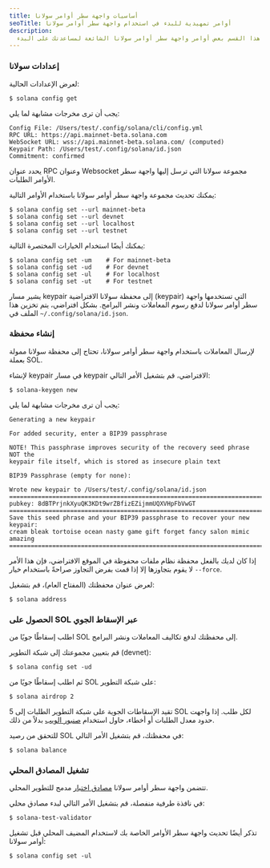 ```yaml
---
title: أساسيات واجهة سطر أوامر سولانا
seoTitle: أوامر تمهيدية للبدء في استخدام واجهة سطر أوامر سولانا
description:
  يستعرض هذا القسم بعض أوامر واجهة سطر أوامر سولانا الشائعة لمساعدتك على البدء.
---
```


<Steps>
<Step>

### إعدادات سولانا

لعرض الإعدادات الحالية:

```terminal
$ solana config get
```

يجب أن ترى مخرجات مشابهة لما يلي:

```
Config File: /Users/test/.config/solana/cli/config.yml
RPC URL: https://api.mainnet-beta.solana.com
WebSocket URL: wss://api.mainnet-beta.solana.com/ (computed)
Keypair Path: /Users/test/.config/solana/id.json
Commitment: confirmed
```

يحدد عنوان RPC وعنوان Websocket مجموعة سولانا التي ترسل إليها واجهة سطر الأوامر
الطلبات.

يمكنك تحديث مجموعة واجهة سطر أوامر سولانا باستخدام الأوامر التالية:

```terminal
$ solana config set --url mainnet-beta
$ solana config set --url devnet
$ solana config set --url localhost
$ solana config set --url testnet
```

يمكنك أيضًا استخدام الخيارات المختصرة التالية:

```terminal
$ solana config set -um    # For mainnet-beta
$ solana config set -ud    # For devnet
$ solana config set -ul    # For localhost
$ solana config set -ut    # For testnet
```

يشير مسار keypair إلى محفظة سولانا الافتراضية (keypair) التي تستخدمها واجهة سطر
أوامر سولانا لدفع رسوم المعاملات ونشر البرامج. بشكل افتراضي، يتم تخزين هذا الملف
في `~/.config/solana/id.json`.

</Step>
<Step>

### إنشاء محفظة

لإرسال المعاملات باستخدام واجهة سطر أوامر سولانا، تحتاج إلى محفظة سولانا ممولة
بعملة SOL.

لإنشاء keypair في مسار keypair الافتراضي، قم بتشغيل الأمر التالي:

```terminal
$ solana-keygen new
```

يجب أن ترى مخرجات مشابهة لما يلي:

```
Generating a new keypair

For added security, enter a BIP39 passphrase

NOTE! This passphrase improves security of the recovery seed phrase NOT the
keypair file itself, which is stored as insecure plain text

BIP39 Passphrase (empty for none):

Wrote new keypair to /Users/test/.config/solana/id.json
===========================================================================
pubkey: 8dBTPrjnkXyuQK3KDt9wrZBfizEZijmmUQXVHpFbVwGT
===========================================================================
Save this seed phrase and your BIP39 passphrase to recover your new keypair:
cream bleak tortoise ocean nasty game gift forget fancy salon mimic amazing
===========================================================================
```

<Callout type="info">

إذا كان لديك بالفعل محفظة نظام ملفات محفوظة في الموقع الافتراضي، فإن هذا الأمر
لا يقوم بتجاوزها إلا إذا قمت بفرض التجاوز صراحةً باستخدام خيار `--force`.

</Callout>

لعرض عنوان محفظتك (المفتاح العام)، قم بتشغيل:

```terminal
$ solana address
```

</Step>
<Step>

### الحصول على SOL عبر الإسقاط الجوي

اطلب إسقاطًا جويًا من SOL إلى محفظتك لدفع تكاليف المعاملات ونشر البرامج.

قم بتعيين مجموعتك إلى شبكة التطوير (devnet):

```terminal
$ solana config set -ud
```

ثم اطلب إسقاطًا جويًا من SOL على شبكة التطوير:

```terminal
$ solana airdrop 2
```

<Callout>

تقيد الإسقاطات الجوية على شبكة التطوير الطلبات إلى 5 SOL لكل طلب. إذا واجهت حدود
معدل الطلبات أو أخطاء، حاول استخدام [صنبور الويب](https://faucet.solana.com)
بدلاً من ذلك.

</Callout>

للتحقق من رصيد SOL في محفظتك، قم بتشغيل الأمر التالي:

```terminal
$ solana balance
```

</Step>
<Step>

### تشغيل المصادق المحلي

تتضمن واجهة سطر أوامر سولانا
[مصادق اختبار](https://docs.anza.xyz/cli/examples/test-validator) مدمج للتطوير
المحلي.

في نافذة طرفية منفصلة، قم بتشغيل الأمر التالي لبدء مصادق محلي:

```terminal
$ solana-test-validator
```

<Callout>

تذكر أيضًا تحديث واجهة سطر الأوامر الخاصة بك لاستخدام المضيف المحلي قبل تشغيل
أوامر سولانا:

```terminal
$ solana config set -ul
```

</Callout>

</Step>
</Steps>
